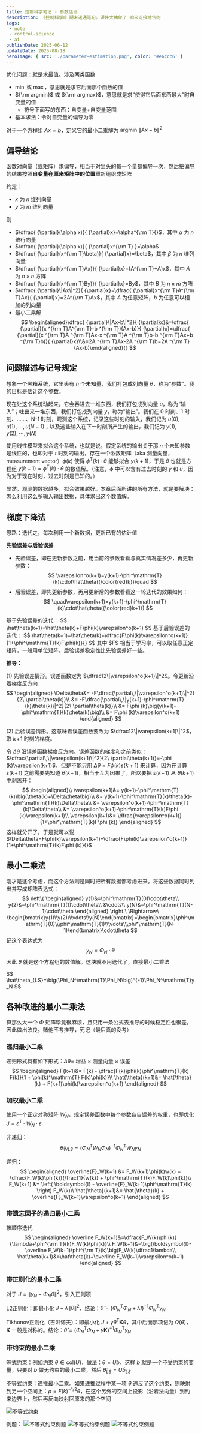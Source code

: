 ```yaml
---
title: 控制科学笔记 - 参数估计
description: 《控制科学Ⅰ》期末速通笔记。课件太抽象了 咱来点接地气的
tags:
 - note
 - control-science
 - ai
publishDate: 2025-06-12
updateDate: 2025-08-18
heroImage: { src: './parameter-estimation.png', color: '#e6ccc6' }
---
```



优化问题：就是求最值。涉及两类函数
- $\min$ 或 $\max$，意思就是求它后面那个函数的值
- ${\rm argmin}$ 或 ${\rm argmax}$，意思就是求“使得它后面东西最大”时自变量的值
	- 符号下面写的东西：自变量+自变量范围
- 基本求法：令对自变量的偏导为零

对于一个方程组 $Ax=b$，定义它的最小二乘解为 $\mathrm{argmin}\ \|Ax-b\|^2$

## 偏导结论
函数对向量（或矩阵）求偏导，相当于对里头的每一个量都偏导一次，然后把偏导的结果按照**自变量在原来矩阵中的位置**重新组织成矩阵

约定：
- $x$ 为 $n$ 维列向量
- $y$ 为 $m$ 维列向量

则
- $\dfrac{ {\partial}(\alpha x)}{ {\partial}x}=\alpha^{\rm T}{}$，其中 $\alpha$ 为 $n$ 维行向量
- $\dfrac{ {\partial}(\alpha x)}{ {\partial}x^{\rm T} }=\alpha$
- $\dfrac{ {\partial}(x^{\rm T}\beta)}{ {\partial}x}=\beta$，其中 $\beta$ 为 $n$ 维列向量
- $\dfrac{ {\partial}(x^{\rm T}Ax)}{ {\partial}x}=(A^{\rm T}+A)x$，其中 $A$ 为 $n\times n$ 方阵
- $\dfrac{ {\partial}(x^{\rm T}By)}{ {\partial}x}=By$，其中 $B$ 为 $n\times m$ 方阵
- $\dfrac{ {\partial}\|Ax\|^2}{ {\partial}x}=\dfrac{ {\partial}x^{\rm T}A^{\rm T}Ax}{ {\partial}x}=2A^{\rm T}Ax$，其中 $A$ 为任意矩阵，$b$ 为任意可以相加的列向量
- 最小二乘解
    $$
    \begin{aligned}\dfrac{ {\partial}\|Ax-b\|^2}{ {\partial}x}&=\dfrac{ {\partial}(x ^{\rm T}A^{\rm T}-b ^{\rm T})(Ax-b)}{ {\partial}x}=\dfrac{ {\partial}(x ^{\rm T}A ^{\rm T}Ax-x ^{\rm T}A ^{\rm T}b-b ^{\rm T}Ax+b ^{\rm T}b)}{ {\partial}x}\\&=2A ^{\rm T}Ax-2A ^{\rm T}b=2A ^{\rm T}(Ax-b)\end{aligned}{}
    $$

## 问题描述与记号规定
想象一个黑箱系统，它里头有 $n$ 个未知量，我们打包成列向量 $\theta$，称为“参数”。我的目标是估计这个参数。

现在让这个系统动起来。它会吞进去一堆东西，我们打包成列向量 $u$，称为“输入”；吐出来一堆东西，我们打包成列向量 $y$，称为“输出”。我们在 0 时刻、1 时刻、……、N-1 时刻，观测这个系统，记录这些时刻的输入，我们记为 $u(0),\,u(1),\,\cdots,\,u(N-1)$；以及这些输入在下一时刻所产生的输出，我们记为 $y(1),\,y(2),\,\cdots,\,y(N)$

使用线性模型来拟合这个系统，也就是说，假定系统的输出关于那 $n$ 个未知参数是线性的，也即对于 $t$ 时刻的输出，存在一个系数矩阵（aka 测量向量，measurement vector）$\phi(k)$ 使得 $\phi^\mathrm T(k)\cdot\theta$ 能够拟合 $y(k+1)$，于是 $\theta$ 也就是方程组 $y(k+1)=\phi^\mathrm{T}(k)\cdot\theta$ 的数值解。<span class="text-foreground/40">（注意，$\phi$ 中可以含有过去时刻的 $y$ 和 $u$，因为对于现在时刻，过去时刻是已知的。）</span>

显然，观测的数据越多，拟合效果越好。本章后面所讲的所有方法，就是要解决：怎么利用这么多输入输出数据，具体求出这个数值解。

## 梯度下降法
思路：迭代之，每次利用一个新数据，更新已有的估计值

**先验误差与后验误差**
- 先验误差，即在更新参数之前，用当前的参数看看与真实情况差多少，再更新参数：
	$$
    \varepsilon^o(k+1)=y(k+1)-\phi^\mathrm{T}(k)\cdot\hat\theta({\color{red}k})\quad
    $$
- 后验误差，即先更新参数，再用更新后的参数看看这一轮迭代的效果如何：
	$$
    \quad\varepsilon(k+1)=y(k+1)-\phi^\mathrm{T}(k)\cdot\hat\theta({\color{red}k+1})
    $$

<Aside type="note" title="曰（梯度下降法）：">
基于先验误差的迭代：
$$
\hat\theta(k+1)=\hat\theta(k)+F\phi(k)\varepsilon^o(k+1)
$$
基于后验误差的迭代：
$$
\hat\theta(k+1)=\hat\theta(k)+\dfrac{F\phi(k)\varepsilon^o(k+1)}{1+\phi^\mathrm{T}(k)F\phi(k)}{}
$$
其中 $F$ 相当于学习率，可以取任意正定矩阵，一般用单位矩阵。后验误差稳定性比先验误差好一些。
</Aside>

**推导：**

(1) 先验误差情形。误差函数定为 $\dfrac12\|\varepsilon^o(k+1)\|^2$。令更新沿着梯度反方向
$$
\begin{aligned}
\Delta\theta&= -F\dfrac{\partial\,\|\varepsilon^o(k+1)\|^2}{2\ \partial\theta(k)}\\
&= -F\dfrac{\partial\,\|y(k+1)-\phi^\mathrm{T}(k)\theta(k)\|^2}{2\ \partial\theta(k)}\\
&= F\phi (k)\big(y(k+1)-\phi^\mathrm{T}(k)\theta(k)\big)\\
&= F\phi (k)\varepsilon^o(k+1)
\end{aligned}
$$

(2) 后验误差情形。这意味着误差函数要改为 $\dfrac12\|\varepsilon(k+1)\|^2$，取 $k\!+\!1$ 时刻的梯度。

令 $\Delta\theta$ 沿误差函数梯度反方向。误差函数的梯度和之前类似：$\dfrac{\partial\,\|\varepsilon(k+1)\|^2}{2\ \partial\theta(k+1)}=-\phi (k)\varepsilon(k+1)$，但是不能只用 $\Delta\theta=F\phi(k)\varepsilon(k+1)$ 来计算，因为在计算 $\varepsilon(k\!+\!1)$ 之前需要先知道 $\theta(k\!+\!1)$，相当于互为因果了。所以要把 $\varepsilon(k\!+\!1)$ 从 $\theta(k\!+\!1)$ 中剥离开：
$$
\begin{aligned}\\
\varepsilon(k+1)&= y(k+1)-\phi^\mathrm{T}(k)\big(\theta(k)+\Delta\theta\big)\\
&= y(k+1)-\phi^\mathrm{T}(k)\theta(k)-\phi^\mathrm{T}(k)\Delta\theta\\
&= \varepsilon^o(k+1)-\phi^\mathrm{T}(k)\Delta\theta\\
&= \varepsilon^o(k+1)-\phi^\mathrm{T}(k)F\phi (k)\varepsilon(k+1)\\
\varepsilon(k+1)&= \dfrac{\varepsilon^o(k+1)}{1+\phi^\mathrm{T}(k)F\phi (k)}
\end{aligned}
$$
这样就分开了，于是就可以说 $\Delta\theta=F\phi(k)\varepsilon(k+1)=\dfrac{F\phi(k)\varepsilon^o(k+1)}{1+\phi^\mathrm{T}(k)F\phi (k)}{}$
## 最小二乘法
刚才是逐个考虑，而这个方法则是同时把所有数据都考虑进来。将这些数据同时列出并写成矩阵表达式：
$$
\left\{
\begin{aligned}
y(1)&=\phi^\mathrm{T}(0)\cdot\theta\\
y(2)&=\phi^\mathrm{T}(1)\cdot\theta\\
&\cdots\\
y(N)&=\phi^\mathrm{T}(N-1)\cdot\theta
\end{aligned}
\right.\ 
\Rightarrow\ 
\begin{bmatrix}y(1)\\y(2)\\\vdots\\y(N)\end{bmatrix}=\begin{bmatrix}\phi^\mathrm{T}(0)\\\phi^\mathrm{T}(1)\\\vdots\\\phi^\mathrm{T}(N-1)\end{bmatrix}\cdot\theta
$$
记这个表达式为
$$
y_N=\Phi_N \cdot\theta
$$
因此 $\theta$ 就是这个方程组的数值解。这块就不用迭代了，直接最小二乘法

<Aside type="note" title="曰（最小二乘法）：">
$$
\hat\theta_{LS}=\big(\Phi_N^\mathrm{T}\Phi_N\big)^{-1}\Phi_N^\mathrm{T}y_N
$$
</Aside>

## 各种改进的最小二乘法
算那么大一个 $\Phi$ 矩阵毕竟很麻烦，且只用一条公式去推导的时候稳定性也很差，因此做出改良。赌他不考推导，死记<span class="text-foreground/40">（最后真的没考）</span>
### 递归最小二乘

递归形式具有如下形式：$\Delta\theta=$ 增益 $\times$ 测量向量 $\times$ 误差
$$
\begin{aligned}
F(k+1)&=  F(k) - \dfrac{F(k)\phi(k)\phi^\mathrm{T}(k) F(k)}{1 + \phi(k)^\mathrm{T} F(k)\phi(k)}\\
\hat{\theta}(k+1)&= \hat{\theta}(k) + F(k+1)\phi(k)\varepsilon^o(k+1)
\end{aligned}
$$

### 加权最小二乘
使用一个正定对称矩阵 $W_N$，规定误差函数中每个参数各自误差的权重，也即优化 $J=\varepsilon^\mathrm{T}\cdot W_N\cdot\varepsilon$

非递归：
$$
\hat\theta_{WLS}=\big(\Phi_N^\mathrm{T}W_N\Phi_N\big)^{-1}\Phi_N^\mathrm{T}W_Ny_N
$$

递归：
$$
\begin{aligned}
\overline{F}_W(k+1) &=  F_W(k+1)\phi(k)w(k) = \dfrac{F_W(k)\phi(k)}{\frac{1}{w(k)} + \phi^\mathrm{T}(k)F_W(k)\phi(k)}\\
F_W(k+1) &=  \left( \boldsymbol{I} - \overline{F}_W(k+1)\phi^\mathrm{T}(k) \right) F_W(k)\\
\hat{\theta}(k+1)&= \hat{\theta}(k) + \overline{F}_W(k+1)\varepsilon^o(k+1)
\end{aligned}
$$

### 带遗忘因子的递归最小二乘
按顺序迭代
$$
\begin{aligned}
\overline F_W(k+1)&=\dfrac{F_W(k)\phi(k)}{\lambda+\phi^{\rm T}(k)F_W(k)\phi(k)}\\
F_W(k+1)&=\big(\boldsymbol{I}-\overline F_W(k+1)\phi^{\rm T}(k)\big)F_W(k)\dfrac1\lambda\\
\hat\theta(k+1)&=\hat\theta(k)+\overline F_W(k+1)\varepsilon^o(k+1)
\end{aligned}
$$

### 带正则化的最小二乘
对于 $J=\|y_N-\Phi_N\theta\|^2$，引入正则项

L2正则化：即最小化 $J+\lambda\|\theta\|^2$，结论：$\hat\theta=\left( \Phi_N^\mathrm{T} \Phi_N + \lambda I\right)^{-1} \Phi_N^\mathrm{T}y_N$

Tikhonov正则化（吉洪诺夫）：即最小化 $J+\gamma\theta^\mathrm{T}\boldsymbol{K}\theta$，其中后面那项记为 $\Omega(\theta)$，$\boldsymbol{K}{}$ 一般是对称的。结论：$\hat\theta=\left( \Phi_N^\mathrm{T} \Phi_N + \gamma \boldsymbol{K} \right)^{-1} \Phi_N^\mathrm{T}y_N$

### 带约束的最小二乘
等式约束：例如约束 $\theta\in \mathrm{col}(U)$，做法：$\theta=Ub$，这样 $b$ 就是一个不受约束的变量，只要对 $b$ 做无约束的最小二乘，然后 $\hat\theta_{LS}=U\hat b_{LS}{}$

不等式约束：递推最小二乘。如果递推过程中某一项 $\theta$ 违反了这个约束，则映射到另一个空间上：$\rho=F(k)^{-1/2}\theta$，在这个另外的空间上投影（沿着法向量）到约束边界上，然后再反向映射回原来的那个空间

![不等式约束](./ineq-est.png)

例题：
![不等式约束例题](./ineq-est1.png)
![不等式约束例题](./ineq-est2.png)
![不等式约束例题](./ineq-est3.png)
